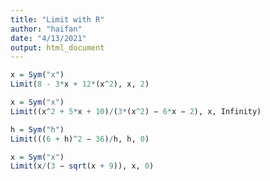 ```yaml
---
title: "Limit with R"
author: "haifan"
date: "4/13/2021"
output: html_document
---
```


```r
x = Sym("x")
Limit(8 - 3*x + 12*(x^2), x, 2)
```

```r
x = Sym("x")
Limit((x^2 + 5*x + 10)/(3*(x^2) − 6*x − 2), x, Infinity)
```

```r
h = Sym("h")
Limit(((6 + h)^2 − 36)/h, h, 0)
```

```r
x = Sym("x")
Limit(x/(3 − sqrt(x + 9)), x, 0)
```
